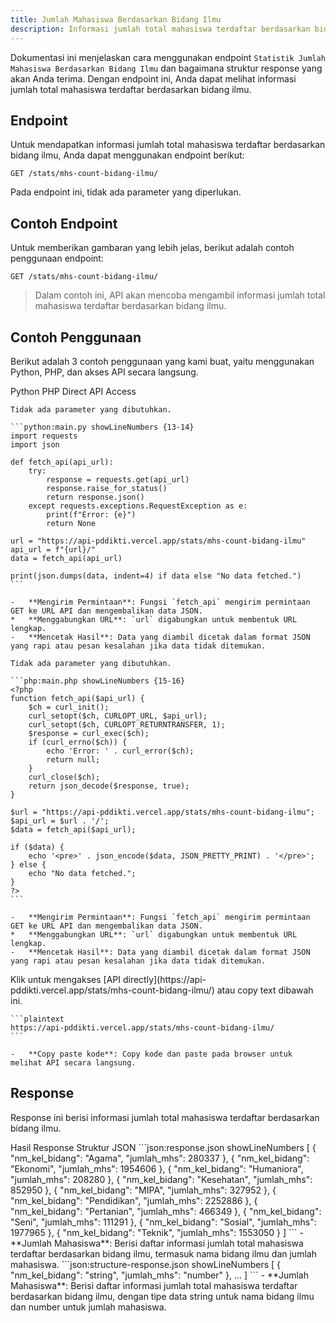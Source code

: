 ```yaml
---
title: Jumlah Mahasiswa Berdasarkan Bidang Ilmu
description: Informasi jumlah total mahasiswa terdaftar berdasarkan bidang ilmu.
---
```


Dokumentasi ini menjelaskan cara menggunakan endpoint `Statistik Jumlah Mahasiswa Berdasarkan Bidang Ilmu` dan bagaimana struktur response yang akan Anda terima. Dengan endpoint ini, Anda dapat melihat informasi jumlah total mahasiswa terdaftar berdasarkan bidang ilmu.

## Endpoint

Untuk mendapatkan informasi jumlah total mahasiswa terdaftar berdasarkan bidang ilmu, Anda dapat menggunakan endpoint berikut:

```plaintext
GET /stats/mhs-count-bidang-ilmu/
```

Pada endpoint ini, tidak ada parameter yang diperlukan.

## Contoh Endpoint

Untuk memberikan gambaran yang lebih jelas, berikut adalah contoh penggunaan endpoint:

```plaintext
GET /stats/mhs-count-bidang-ilmu/
```

> Dalam contoh ini, API akan mencoba mengambil informasi jumlah total mahasiswa terdaftar berdasarkan bidang ilmu.

## Contoh Penggunaan

Berikut adalah 3 contoh penggunaan yang kami buat, yaitu menggunakan Python, PHP, dan akses API secara langsung.

<Tabs defaultValue="python" className="pt-5 pb-1">
  <TabsList>
    <TabsTrigger value="python">Python</TabsTrigger>
    <TabsTrigger value="php">PHP</TabsTrigger>
    <TabsTrigger value="direct">Direct API Access</TabsTrigger>
  </TabsList>
  <TabsContent value="python">

    Tidak ada parameter yang dibutuhkan.

    ```python:main.py showLineNumbers {13-14}
    import requests
    import json

    def fetch_api(api_url):
        try:
            response = requests.get(api_url)
            response.raise_for_status()
            return response.json()
        except requests.exceptions.RequestException as e:
            print(f"Error: {e}")
            return None

    url = "https://api-pddikti.vercel.app/stats/mhs-count-bidang-ilmu"
    api_url = f"{url}/"
    data = fetch_api(api_url)

    print(json.dumps(data, indent=4) if data else "No data fetched.")
    ```

    -   **Mengirim Permintaan**: Fungsi `fetch_api` mengirim permintaan GET ke URL API dan mengembalikan data JSON.
    *   **Menggabungkan URL**: `url` digabungkan untuk membentuk URL lengkap.
    -   **Mencetak Hasil**: Data yang diambil dicetak dalam format JSON yang rapi atau pesan kesalahan jika data tidak ditemukan.
  </TabsContent>
  <TabsContent value="php">

    Tidak ada parameter yang dibutuhkan.

    ```php:main.php showLineNumbers {15-16}
    <?php
    function fetch_api($api_url) {
        $ch = curl_init();
        curl_setopt($ch, CURLOPT_URL, $api_url);
        curl_setopt($ch, CURLOPT_RETURNTRANSFER, 1);
        $response = curl_exec($ch);
        if (curl_errno($ch)) {
            echo 'Error: ' . curl_error($ch);
            return null;
        }
        curl_close($ch);
        return json_decode($response, true);
    }

    $url = "https://api-pddikti.vercel.app/stats/mhs-count-bidang-ilmu";
    $api_url = $url . '/';
    $data = fetch_api($api_url);

    if ($data) {
        echo '<pre>' . json_encode($data, JSON_PRETTY_PRINT) . '</pre>';
    } else {
        echo "No data fetched.";
    }
    ?>
    ```

    -   **Mengirim Permintaan**: Fungsi `fetch_api` mengirim permintaan GET ke URL API dan mengembalikan data JSON.
    *   **Menggabungkan URL**: `url` digabungkan untuk membentuk URL lengkap.
    -   **Mencetak Hasil**: Data yang diambil dicetak dalam format JSON yang rapi atau pesan kesalahan jika data tidak ditemukan.
  </TabsContent>
  <TabsContent value="direct">
    Klik untuk mengakses [API directly](https://api-pddikti.vercel.app/stats/mhs-count-bidang-ilmu/) atau copy text dibawah ini.

    ```plaintext
    https://api-pddikti.vercel.app/stats/mhs-count-bidang-ilmu/
    ```

    -   **Copy paste kode**: Copy kode dan paste pada browser untuk melihat API secara langsung.
  </TabsContent>
</Tabs>

## Response

Response ini berisi informasi jumlah total mahasiswa terdaftar berdasarkan bidang ilmu.

<Tabs defaultValue="hasil" className="pt-5 pb-1">
  <TabsList>
    <TabsTrigger value="hasil">Hasil Response</TabsTrigger>
    <TabsTrigger value="struktur">Struktur JSON</TabsTrigger>
  </TabsList>
  <TabsContent value="hasil">
    ```json:response.json showLineNumbers
    [
        {
            "nm_kel_bidang": "Agama",
            "jumlah_mhs": 280337
        },
        {
            "nm_kel_bidang": "Ekonomi",
            "jumlah_mhs": 1954606
        },
        {
            "nm_kel_bidang": "Humaniora",
            "jumlah_mhs": 208280
        },
        {
            "nm_kel_bidang": "Kesehatan",
            "jumlah_mhs": 852950
        },
        {
            "nm_kel_bidang": "MIPA",
            "jumlah_mhs": 327952
        },
        {
            "nm_kel_bidang": "Pendidikan",
            "jumlah_mhs": 2252886
        },
        {
            "nm_kel_bidang": "Pertanian",
            "jumlah_mhs": 466349
        },
        {
            "nm_kel_bidang": "Seni",
            "jumlah_mhs": 111291
        },
        {
            "nm_kel_bidang": "Sosial",
             "jumlah_mhs": 1977965
        },
         {
            "nm_kel_bidang": "Teknik",
             "jumlah_mhs": 1553050
        }
    ]
    ```
    - **Jumlah Mahasiswa**: Berisi daftar informasi jumlah total mahasiswa terdaftar berdasarkan bidang ilmu, termasuk nama bidang ilmu dan jumlah mahasiswa.
  </TabsContent>
  <TabsContent value="struktur">
    ```json:structure-response.json showLineNumbers
    [
       {
            "nm_kel_bidang": "string",
            "jumlah_mhs": "number"
        },
        ...
    ]
    ```
     - **Jumlah Mahasiswa**: Berisi daftar informasi jumlah total mahasiswa terdaftar berdasarkan bidang ilmu, dengan tipe data string untuk nama bidang ilmu dan number untuk jumlah mahasiswa.
  </TabsContent>
</Tabs>